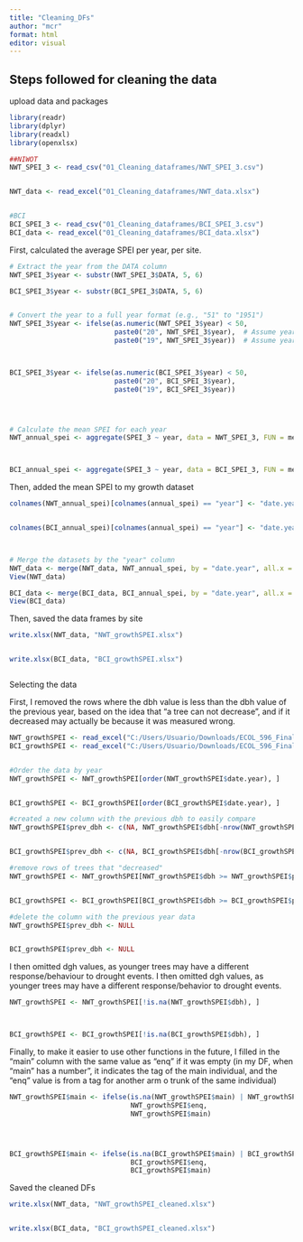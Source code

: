 ```yaml
---
title: "Cleaning_DFs"
author: "mcr"
format: html
editor: visual
---
```


## Steps followed for cleaning the data

upload data and packages

```r
library(readr)
library(dplyr)
library(readxl)
library(openxlsx)

##NIWOT
NWT_SPEI_3 <- read_csv("01_Cleaning_dataframes/NWT_SPEI_3.csv")


NWT_data <- read_excel("01_Cleaning_dataframes/NWT_data.xlsx")


#BCI
BCI_SPEI_3 <- read_csv("01_Cleaning_dataframes/BCI_SPEI_3.csv")
BCI_data <- read_excel("01_Cleaning_dataframes/BCI_data.xlsx")

```

First, calculated the average SPEI per year, per site.

```r
# Extract the year from the DATA column
NWT_SPEI_3$year <- substr(NWT_SPEI_3$DATA, 5, 6)

BCI_SPEI_3$year <- substr(BCI_SPEI_3$DATA, 5, 6)


# Convert the year to a full year format (e.g., "51" to "1951")
NWT_SPEI_3$year <- ifelse(as.numeric(NWT_SPEI_3$year) < 50, 
                          paste0("20", NWT_SPEI_3$year),  # Assume years after 2000 for <50
                          paste0("19", NWT_SPEI_3$year))  # Assume years before 2000 for >=50



BCI_SPEI_3$year <- ifelse(as.numeric(BCI_SPEI_3$year) < 50, 
                          paste0("20", BCI_SPEI_3$year),  
                          paste0("19", BCI_SPEI_3$year))  




# Calculate the mean SPEI for each year
NWT_annual_spei <- aggregate(SPEI_3 ~ year, data = NWT_SPEI_3, FUN = mean)



BCI_annual_spei <- aggregate(SPEI_3 ~ year, data = BCI_SPEI_3, FUN = mean)


```

Then, added the mean SPEI to my growth dataset

```r

colnames(NWT_annual_spei)[colnames(annual_spei) == "year"] <- "date.year"


colnames(BCI_annual_spei)[colnames(annual_spei) == "year"] <- "date.year"



# Merge the datasets by the "year" column
NWT_data <- merge(NWT_data, NWT_annual_spei, by = "date.year", all.x = TRUE)
View(NWT_data)

BCI_data <- merge(BCI_data, BCI_annual_spei, by = "date.year", all.x = TRUE)
View(BCI_data)
```

Then, saved the data frames by site

```r
write.xlsx(NWT_data, "NWT_growthSPEI.xlsx")


write.xlsx(BCI_data, "BCI_growthSPEI.xlsx")



```

Selecting the data

First, I removed the rows where the dbh value is less than the dbh value of the previous year, based on the idea that "a tree can not decrease", and if it decreased may actually be because it was measured wrong.

```r
NWT_growthSPEI <- read_excel("C:/Users/Usuario/Downloads/ECOL_596_Finalproject_Maryela/NWT_growthSPEI.xlsx")
BCI_growthSPEI <- read_excel("C:/Users/Usuario/Downloads/ECOL_596_Finalproject_Maryela/BCI_growthSPEI.xlsx")


#Order the data by year
NWT_growthSPEI <- NWT_growthSPEI[order(NWT_growthSPEI$date.year), ]


BCI_growthSPEI <- BCI_growthSPEI[order(BCI_growthSPEI$date.year), ]

#created a new column with the previous dbh to easily compare
NWT_growthSPEI$prev_dbh <- c(NA, NWT_growthSPEI$dbh[-nrow(NWT_growthSPEI)])


BCI_growthSPEI$prev_dbh <- c(NA, BCI_growthSPEI$dbh[-nrow(BCI_growthSPEI)])

#remove rows of trees that "decreased"
NWT_growthSPEI <- NWT_growthSPEI[NWT_growthSPEI$dbh >= NWT_growthSPEI$prev_dbh, ]


BCI_growthSPEI <- BCI_growthSPEI[BCI_growthSPEI$dbh >= BCI_growthSPEI$prev_dbh, ]

#delete the column with the previous year data
NWT_growthSPEI$prev_dbh <- NULL


BCI_growthSPEI$prev_dbh <- NULL
```

I then omitted dgh values, as younger trees may have a different response/behaviour to drought events. I then omitted dgh values, as younger trees may have a different response/behavior to drought events.

```r
NWT_growthSPEI <- NWT_growthSPEI[!is.na(NWT_growthSPEI$dbh), ]



BCI_growthSPEI <- BCI_growthSPEI[!is.na(BCI_growthSPEI$dbh), ]

```

Finally, to make it easier to use other functions in the future, I filled in the "main" column with the same value as "enq" if it was empty (in my DF, when "main" has a number", it indicates the tag of the main individual, and the "enq" value is from a tag for another arm o trunk of the same individual)

```r
NWT_growthSPEI$main <- ifelse(is.na(NWT_growthSPEI$main) | NWT_growthSPEI$main == "", 
                              NWT_growthSPEI$enq, 
                              NWT_growthSPEI$main)




BCI_growthSPEI$main <- ifelse(is.na(BCI_growthSPEI$main) | BCI_growthSPEI$main == "", 
                              BCI_growthSPEI$enq, 
                              BCI_growthSPEI$main)

```

Saved the cleaned DFs

```r
write.xlsx(NWT_data, "NWT_growthSPEI_cleaned.xlsx")


write.xlsx(BCI_data, "BCI_growthSPEI_cleaned.xlsx")
```
